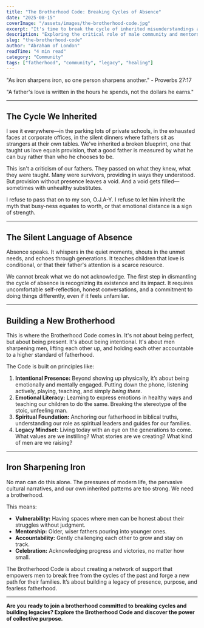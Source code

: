```yaml
---
title: "The Brotherhood Code: Breaking Cycles of Absence"
date: "2025-08-15"
coverImage: "/assets/images/the-brotherhood-code.jpg"
excerpt: "It's time to break the cycle of inherited misunderstandings about fatherhood."
description: "Exploring the critical role of male community and mentorship in breaking negative cycles and fostering responsible, present fatherhood."
slug: "the-brotherhood-code"
author: "Abraham of London"
readTime: "4 min read"
category: "Community"
tags: ["fatherhood", "community", "legacy", "healing"]
---
```


"As iron sharpens iron, so one person sharpens another." - Proverbs 27:17

"A father's love is written in the hours he spends, not the dollars he earns."

---

## The Cycle We Inherited

I see it everywhere—in the parking lots of private schools, in the exhausted faces at corporate offices, in the silent dinners where fathers sit as strangers at their own tables. We've inherited a broken blueprint, one that taught us love equals provision, that a good father is measured by what he can buy rather than who he chooses to be.

This isn't a criticism of our fathers. They passed on what they knew, what they were taught. Many were survivors, providing in ways they understood. But provision without presence leaves a void. And a void gets filled—sometimes with unhealthy substitutes.

I refuse to pass that on to my son, O.J.A-Y. I refuse to let him inherit the myth that busy-ness equates to worth, or that emotional distance is a sign of strength.

---

## The Silent Language of Absence

Absence speaks. It whispers in the quiet moments, shouts in the unmet needs, and echoes through generations. It teaches children that love is conditional, or that their father's attention is a scarce resource.

We cannot break what we do not acknowledge. The first step in dismantling the cycle of absence is recognizing its existence and its impact. It requires uncomfortable self-reflection, honest conversations, and a commitment to doing things differently, even if it feels unfamiliar.

---

## Building a New Brotherhood

This is where the Brotherhood Code comes in. It's not about being perfect, but about being present. It's about being intentional. It's about men sharpening men, lifting each other up, and holding each other accountable to a higher standard of fatherhood.

The Code is built on principles like:

1.  **Intentional Presence:** Beyond showing up physically, it’s about being emotionally and mentally engaged. Putting down the phone, listening actively, playing, teaching, and simply *being there*.
2.  **Emotional Literacy:** Learning to express emotions in healthy ways and teaching our children to do the same. Breaking the stereotype of the stoic, unfeeling man.
3.  **Spiritual Foundation:** Anchoring our fatherhood in biblical truths, understanding our role as spiritual leaders and guides for our families.
4.  **Legacy Mindset:** Living today with an eye on the generations to come. What values are we instilling? What stories are we creating? What kind of men are we raising?

---

## Iron Sharpening Iron

No man can do this alone. The pressures of modern life, the pervasive cultural narratives, and our own inherited patterns are too strong. We need a brotherhood.

This means:

* **Vulnerability:** Having spaces where men can be honest about their struggles without judgment.
* **Mentorship:** Older, wiser fathers pouring into younger ones.
* **Accountability:** Gently challenging each other to grow and stay on track.
* **Celebration:** Acknowledging progress and victories, no matter how small.

The Brotherhood Code is about creating a network of support that empowers men to break free from the cycles of the past and forge a new path for their families. It’s about building a legacy of presence, purpose, and fearless fatherhood.

---

**Are you ready to join a brotherhood committed to breaking cycles and building legacies? Explore the Brotherhood Code and discover the power of collective purpose.**